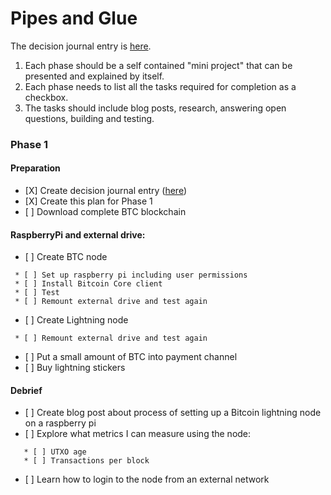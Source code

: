 = Pipes and Glue =
The decision journal entry is [[diary/2018-12-28|here]].

# Each phase should be a self contained "mini project" that can be presented and explained by itself.
# Each phase needs to list all the tasks required for completion as a checkbox.
# The tasks should include blog posts, research, answering open questions, building and testing.

=== Phase 1 ===

==== Preparation ====
* [X] Create decision journal entry ([[diary/2018-12-28|here]])
* [X] Create this plan for Phase 1
* [ ] Download complete BTC blockchain

==== RaspberryPi and external drive: ====
* [ ] Create BTC node
  * [ ] Set up raspberry pi including user permissions
  * [ ] Install Bitcoin Core client
  * [ ] Test
  * [ ] Remount external drive and test again
* [ ] Create Lightning node 
  * [ ] Remount external drive and test again
* [ ] Put a small amount of BTC into payment channel
* [ ] Buy lightning stickers

==== Debrief ====
* [ ] Create blog post about process of setting up a Bitcoin lightning node on a raspberry pi
* [ ] Explore what metrics I can measure using the node:
    * [ ] UTXO age
    * [ ] Transactions per block
* [ ] Learn how to login to the node from an external network



